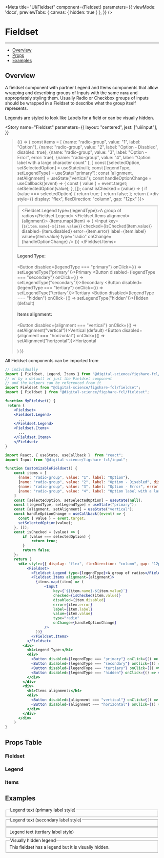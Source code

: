 
<Meta
  title="UI/Fieldset"
  component={Fieldset}
  parameters={{
    viewMode: 'docs',
    previewTabs: {
      canvas: { hidden: true }
     },
  }}
/>

# Fieldset
---
- [Overview](#overview)
- [Props](#props-table)
- [Examples](#examples)

## Overview

A fieldset component with partner Legend and Items components that allow wrapping and describing groups of Inputs
with the same `name` and appropriately styling them.
Usually Radio or Checkbox groups of inputs should be wrapped in a Fieldset to describe what the group itself represents.   

Legends are styled to look like Labels for a field or can be visually hidden.

<Story
  name="Fieldset"
  parameters={{
    layout: "centered",
    jest: ["ui/input"],
  }}
>{() => {
    const items = [
      {name: "radio-group", value: "1", label: "Option"},
      {name: "radio-group", value: "2", label: "Option - Disabled", disabled: true},
      {name: "radio-group", value: "3", label: "Option - Error", error: true},
      {name: "radio-group", value: "4", label: "Option label with a large character count" },
    ]
    const [selectedOption, setSelectedOption] = useState(null);
    const [legendType, setLegendType] = useState("primary");
    const [alignment, setAlignment] = useState("vertical");
    const handleOptionChange = useCallback((event) => {
      const { value } = event.target;
      setSelectedOption(value);
    }, []);
    const isChecked = (value) => {
        if (value === selectedOption) {
            return true;
        }
        return false;
    };
    return (
      <div style={{ display: "flex", flexDirection: "column", gap: "12px" }}>
          <Fieldset>
            <Fieldset.Legend type={legendType}>A group of radios</Fieldset.Legend>
            <Fieldset.Items alignment={alignment}>
              {items.map((item) => (
                  <Input
                      key={`${item.name}-${item.value}`}
                      checked={isChecked(item.value)}
                      disabled={item.disabled}
                      error={item.error}
                      label={item.label}
                      value={item.value}
                      type="radio"
                      onChange={handleOptionChange}
                  />
              ))}
            </Fieldset.Items>
          </Fieldset>
        <div>
          <h4>Legend Type:</h4>
          <div>
            <Button disabled={legendType === "primary"} onClick={() => setLegendType("primary")}>Primary</Button>
            <Button disabled={legendType === "secondary"} onClick={() => setLegendType("secondary")}>Secondary</Button>
            <Button disabled={legendType === "tertiary"} onClick={() => setLegendType("tertiary")}>Tertiary</Button>
            <Button disabled={legendType === "hidden"} onClick={() => setLegendType("hidden")}>Hidden (default)</Button>
          </div>
        </div>
        <div>
          <h4>Items alignment:</h4>
          <div>
            <Button disabled={alignment === "vertical"} onClick={() => setAlignment("vertical")}>Vertical (default)</Button>
            <Button disabled={alignment === "horizontal"} onClick={() => setAlignment("horizontal")}>Horizontal</Button>
          </div>
        </div>        
      </div>
    )
  }}
</Story>

All Fieldset components can be imported from:

```jsx
// individually
import { Fieldset, Legend, Items } from "@digital-science/figshare-fcl/fieldset";
// or by a default or just the Fieldset component
// and the helpers can be referenced from it
import Fieldset from "@digital-science/figshare-fcl/fieldset";
import { Fieldset } from "@digital-science/figshare-fcl/fieldset";

function MyFieldset() {
 return (
    <Fieldset>
    <Fieldset.Legend>
      ...
    </Fieldset.Legend>
    <Fieldset.Items>
      ...
    </Fieldset.Items>
    </Fieldset>
}
```


```jsx
import React, { useState, useCallback }  from "react";
import Input from "@digital-science/figshare-fcl/input";

function CustomizableFieldset() {
    const items = [
      {name: "radio-group", value: "1", label: "Option"},
      {name: "radio-group", value: "2", label: "Option - Disabled", disabled: true},
      {name: "radio-group", value: "3", label: "Option - Error", error: true},
      {name: "radio-group", value: "4", label: "Option label with a large character count" },
    ]
    const [selectedOption, setSelectedOption] = useState(null);
    const [legendType, setLegendType] = useState("primary");
    const [alignment, setAlignment] = useState("vertical");
    const handleOptionChange = useCallback((event) => {
      const { value } = event.target;
      setSelectedOption(value);
    }, []);
    const isChecked = (value) => {
        if (value === selectedOption) {
            return true;
        }
        return false;
    };
    return (
      <div style={{ display: "flex", flexDirection: "column", gap: "12px" }}>
          <Fieldset>
            <Fieldset.Legend type={legendType}>A group of radios</Fieldset.Legend>
            <Fieldset.Items alignment={alignment}>
              {items.map((item) => (
                  <Input
                      key={`${item.name}-${item.value}`}
                      checked={isChecked(item.value)}
                      disabled={item.disabled}
                      error={item.error}
                      label={item.label}
                      value={item.value}
                      type="radio"
                      onChange={handleOptionChange}
                  />
              ))}
            </Fieldset.Items>
          </Fieldset>
        <div>
          <h4>Legend Type:</h4>
          <div>
            <Button disabled={legendType === "primary"} onClick={() => setLegendType("primary")}>Primary</Button>
            <Button disabled={legendType === "secondary"} onClick={() => setLegendType("secondary")}>Secondary</Button>
            <Button disabled={legendType === "tertiary"} onClick={() => setLegendType("tertiary")}>Tertiary</Button>
            <Button disabled={legendType === "hidden"} onClick={() => setLegendType("hidden")}>Hidden (default)</Button>
          </div>
        </div>
        <div>
          <h4>Items alignment:</h4>
          <div>
            <Button disabled={alignment === "vertical"} onClick={() => setAlignment("vertical")}>Vertical (default)</Button>
            <Button disabled={alignment === "horizontal"} onClick={() => setAlignment("horizontal")}>Horizontal</Button>
          </div>
        </div>        
      </div>
    )
}
```

## Props Table
### Fieldset
<ArgsTable of={Fieldset} />

### Legend
<ArgsTable of={Legend} />

### Items
<ArgsTable of={Items} />

## Examples
<Canvas>
  <div style={{display: "flex", flexDirection: "column", gap: "18px" }}>
  <Fieldset>
    <Legend type="primary">
      Legend text (primary label style)
    </Legend>
    <Items alignment="vertical">
        <Radio name="examples-radio-set-one-1" checked={false} label={"Option"} value={"1"} />
        <Radio name="examples-radio-set-one-2" checked={true} label={"Option Two"} value={"2"} />
    </Items>
  </Fieldset>
  <Fieldset>
    <Legend type="secondary">
      Legend text (secondary label style)
    </Legend>
    <Items alignment="horizontal">
        <Radio name="examples-radio-set-one-1" checked={false} label={"Option"} value={"1"} />
        <Radio name="examples-radio-set-one-2" checked={true} label={"Option Two"} value={"2"} />
    </Items>
  </Fieldset>
  <Fieldset>
    <Fieldset.Legend type="tertiary">
      Legend text (tertiary label style)
    </Fieldset.Legend>
    <Fieldset.Items alignment="horizontal">
      <Radio name="examples-radio-set-one-1" checked={false} label={"Option"} value={"1"} />
      <Radio name="examples-radio-set-one-2" checked={true} label={"Option Two"} value={"2"} />
    </Fieldset.Items>
  </Fieldset>
  <Fieldset>
    <Legend>
      Visually hidden legend
    </Legend>
    <Items>
      This fieldset has a legend but it is visually hidden.
      <Radio name="examples-radio-set-one-1" checked={false} label={"Option"} value={"1"} />
      <Radio name="examples-radio-set-one-2" checked={true} label={"Option Two"} value={"2"} />
    </Items>
  </Fieldset>
  </div>
</Canvas>